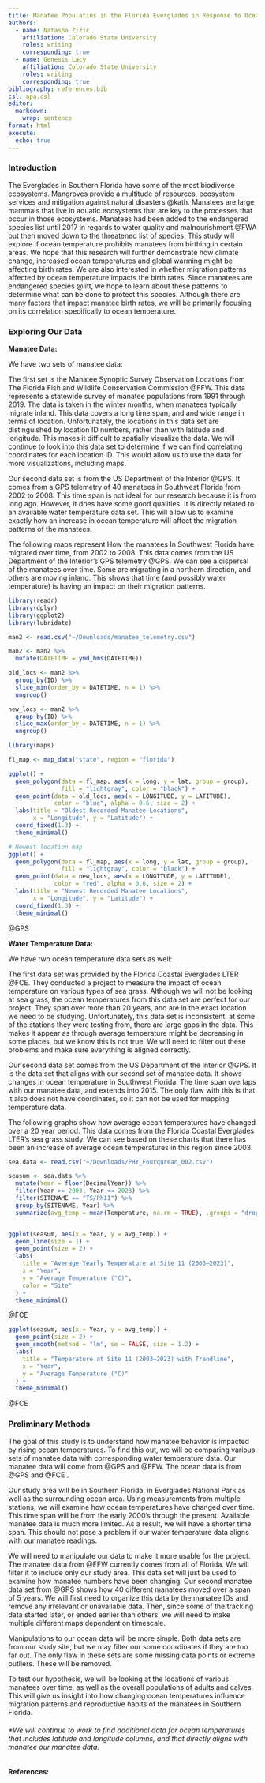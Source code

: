 ```yaml
---
title: Manatee Populatins in the Florida Everglades in Response to Ocean Temperature
authors:
  - name: Natasha Zizic 
    affiliation: Colorado State University
    roles: writing
    corresponding: true
  - name: Genesis Lacy 
    affiliation: Colorado State University
    roles: writing
    corresponding: true
bibliography: references.bib
csl: apa.csl
editor: 
  markdown: 
    wrap: sentence
format: html
execute: 
  echo: true
---
```


### Introduction

The Everglades in Southern Florida have some of the most biodiverse ecosystems.
Mangroves provide a multitude of resources, ecosystem services and mitigation against natural disasters @kath. Manatees are large mammals that live in aquatic ecosystems that are key to the processes that occur in those ecosystems.
Manatees had been added to the endangered species list until 2017 in regards to water quality and malnourishment @FWA but then moved down to the threatened list of species.
This study will explore if ocean temperature prohibits manatees from birthing in certain areas.
We hope that this research will further demonstrate how climate change, increased ocean temperatures and global warming might be affecting birth rates.
We are also interested in whether migration patterns affected by ocean temperature impacts the birth rates.
Since manatees are endangered species @litt, we hope to learn about these patterns to determine what can be done to protect this species.
Although there are many factors that impact manatee birth rates, we will be primarily focusing on its correlation specifically to ocean temperature.

### Exploring Our Data

**Manatee Data:**

We have two sets of manatee data:

The first set is the Manatee Synoptic Survey Observation Locations from The Florida Fish and Wildlife Conservation Commission @FFW. This data represents a statewide survey of manatee populations from 1991 through 2019.
The data is taken in the winter months, when manatees typically migrate inland.
This data covers a long time span, and and wide range in terms of location.
Unfortunately, the locations in this data set are distinguished by location ID numbers, rather than with latitude and longitude.
This makes it difficult to spatially visualize the data.
We will continue to look into this data set to determine if we can find correlating coordinates for each location ID.
This would allow us to use the data for more visualizations, including maps.

Our second data set is from the US Department of the Interior @GPS. It comes from a GPS telemetry of 40 manatees in Southwest Florida from 2002 to 2008.
This time span is not ideal for our research because it is from long ago.
However, it does have some good qualities.
It is directly related to an available water temperature data set.
This will allow us to examine exactly how an increase in ocean temperature will affect the migration patterns of the manatees.

The following maps represent How the manatees In Southwest Florida have migrated over time, from 2002 to 2008.
This data comes from the US Department of the Interior's GPS telemetry @GPS.
We can see a dispersal of the manatees over time.
Some are migrating in a northern direction, and others are moving inland.
This shows that time (and possibly water temperature) is having an impact on their migration patterns.

```r
library(readr)
library(dplyr)
library(ggplot2)
library(lubridate)
```

```r
man2 <- read.csv("~/Downloads/manatee_telemetry.csv")
```

```r
man2 <- man2 %>%
  mutate(DATETIME = ymd_hms(DATETIME))

```

```r
old_locs <- man2 %>%
  group_by(ID) %>%
  slice_min(order_by = DATETIME, n = 1) %>%
  ungroup()

new_locs <- man2 %>%
  group_by(ID) %>%
  slice_max(order_by = DATETIME, n = 1) %>%
  ungroup()

```

```r
library(maps)

fl_map <- map_data("state", region = "florida")

ggplot() +
  geom_polygon(data = fl_map, aes(x = long, y = lat, group = group),
               fill = "lightgray", color = "black") +
  geom_point(data = old_locs, aes(x = LONGITUDE, y = LATITUDE), 
             color = "blue", alpha = 0.6, size = 2) +
  labs(title = "Oldest Recorded Manatee Locations",
       x = "Longitude", y = "Latitude") +
  coord_fixed(1.3) +
  theme_minimal()

# Newest location map
ggplot() +
  geom_polygon(data = fl_map, aes(x = long, y = lat, group = group),
               fill = "lightgray", color = "black") +
  geom_point(data = new_locs, aes(x = LONGITUDE, y = LATITUDE), 
             color = "red", alpha = 0.6, size = 2) +
  labs(title = "Newest Recorded Manatee Locations",
       x = "Longitude", y = "Latitude") +
  coord_fixed(1.3) +
  theme_minimal()

```

@GPS

**Water Temperature Data:**

We have two ocean temperature data sets as well:

The first data set was provided by the Florida Coastal Everglades LTER @FCE. They conducted a project to measure the impact of ocean temperature on various types of sea grass.
Although we will not be looking at sea grass, the ocean temperatures from this data set are perfect for our project.
They span over more than 20 years, and are in the exact location we need to be studying.
Unfortunately, this data set is inconsistent.
at some of the stations they were testing from, there are large gaps in the data.
This makes it appear as through average temperature might be decreasing in some places, but we know this is not true.
We will need to filter out these problems and make sure everything is aligned correctly.

Our second data set comes from the US Department of the Interior @GPS. It is the data set that aligns with our second set of manatee data.
It shows changes in ocean temperature in Southwest Florida.
The time span overlaps with our manatee data, and extends into 2015.
The only flaw with this is that it also does not have coordinates, so it can not be used for mapping temperature data.

The following graphs show how average ocean temperatures have changed over a 20 year period.
This data comes from the Florida Coastal Everglades LTER's sea grass study.
We can see based on these charts that there has been an increase of average ocean temperatures in this region since 2003.

```r
sea.data <- read.csv("~/Downloads/PHY_Fourqurean_002.csv")
```

```r
seasum <- sea.data %>%
  mutate(Year = floor(DecimalYear)) %>%
  filter(Year >= 2003, Year <= 2023) %>% 
  filter(SITENAME == "TS/Ph11") %>%
  group_by(SITENAME, Year) %>%
  summarize(avg_temp = mean(Temperature, na.rm = TRUE), .groups = "drop")


ggplot(seasum, aes(x = Year, y = avg_temp)) +
  geom_line(size = 1) +
  geom_point(size = 2) +
  labs(
    title = "Average Yearly Temperature at Site 11 (2003–2023)",
    x = "Year",
    y = "Average Temperature (°C)",
    color = "Site"
  ) +
  theme_minimal()
```

@FCE

```r
ggplot(seasum, aes(x = Year, y = avg_temp)) +
  geom_point(size = 2) +  
  geom_smooth(method = "lm", se = FALSE, size = 1.2) +  
  labs(
    title = "Temperature at Site 11 (2003–2023) with Trendline",
    x = "Year",
    y = "Average Temperature (°C)"
  ) +
  theme_minimal()


```

@FCE

### Preliminary Methods

The goal of this study is to understand how manatee behavior is impacted by rising ocean temperatures.
To find this out, we will be comparing various sets of manatee data with corresponding water temperature data.
Our manatee data will come from @GPS and @FFW.
The ocean data is from @GPS and @FCE .

Our study area will be in Southern Florida, in Everglades National Park as well as the surrounding ocean area.
Using measurements from multiple stations, we will examine how ocean temperatures have changed over time.
This time span will be from the early 2000's through the present.
Available manatee data is much more limited.
As a result, we will have a shorter time span.
This should not pose a problem if our water temperature data aligns with our manatee readings.

We will need to manipulate our data to make it more usable for the project.
The manatee data from @FFW currently comes from all of Florida.
We will filter it to include only our study area.
This data set will just be used to examine how manatee numbers have been changing.
Our second manatee data set from @GPS shows how 40 different manatees moved over a span of 5 years.
We will first need to organize this data by the manatee IDs and remove any irrelevant or unavailable data.
Then, since some of the tracking data started later, or ended earlier than others, we will need to make multiple different maps dependent on timescale.

Manipulations to our ocean data will be more simple.
Both data sets are from our study site, but we may filter our some coordinates if they are too far out.
The only flaw in these sets are some missing data points or extreme outliers.
These will be removed.

To test our hypothesis, we will be looking at the locations of various manatees over time, as well as the overall populations of adults and calves.
This will give us insight into how changing ocean temperatures influence migration patterns and reproductive habits of the manatees in Southern Florida.

###### \*We will continue to work to find additional data for ocean temperatures that includes latitude and longitude columns, and that directly aligns with manatee our manatee data.

#### References:
